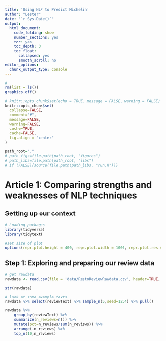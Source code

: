```yaml
---
title: 'Using NLP to Predict Michelin'
author: "Lester"
date: "`r Sys.Date()`"
output:
  html_document:
    code_folding: show
    number_sections: yes
    toc: yes
    toc_depth: 3
    toc_float:
      collapsed: yes
      smooth_scroll: no
editor_options:
  chunk_output_type: console
---
```


```r
#
rm(list = ls())
graphics.off()

# knitr::opts_chunk$set(echo = TRUE, message = FALSE, warning = FALSE)
knitr::opts_chunk$set(
  collapse=FALSE,
  comment="#",
  message=FALSE,
  warning=FALSE,
  cache=TRUE,
  cache=FALSE,
  fig.align = "center"
)

path_root="."
# path_figs=file.path(path_root, "figures")
# path_libs=file.path(path_root, "libs")
# if (FALSE){source(file.path(path_libs, "run.R"))}
```


# Article 1: Comparing strengths and weaknesses of NLP techniques
## Setting up our context
```r
# Loading packages 
library(tidyverse)
library(tidytext)

#set size of plot
options(repr.plot.height = 400, repr.plot.width = 1000, repr.plot.res = 100)
```

## Step 1: Exploring and preparing our review data
```r
# get rawdata
rawdata <- read.csv(file = 'data/RestoReviewRawdata.csv', header=TRUE, stringsAsFactors = FALSE, row.names = NULL)

str(rawdata)
```

```r
# look at some example texts
rawdata %>% select(reviewText) %>% sample_n(5,seed=1234) %>% pull()
```

```r
rawdata %>% 
    group_by(reviewText) %>% 
    summarize(n_reviews=n()) %>% 
    mutate(pct=n_reviews/sum(n_reviews)) %>%
    arrange(-n_reviews) %>% 
    top_n(10,n_reviews) 
```


